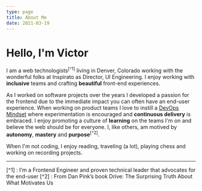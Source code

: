 ```yaml
---
type: page
title: About Me
date: 2021-03-19
---
```


# Hello, I'm Victor

I am a web technologists<sup>[^1]</sup> living in Denver, Colorado working with the wonderful folks at Inspirato as Director, UI Engineering. I enjoy working with **inclusive** teams and crafting **beautiful** front-end experiences.

As I worked on software projects over the years I developed a passion for the frontend due to the immediate impact you can often have an end-user experience. When working on product teams I love to instill a [DevOps Mindset](https://www.scaledagileframework.com/devops/) where experimentation is encouraged and **continuous delivery** is embraced. I enjoy promoting a culture of **learning** on the teams I'm on and believe the web should be for everyone. I, like others, am motived by **autonomy**, **mastery** and **purpose**<sup>[^2]</sup>.

When I'm not coding, I enjoy reading, traveling (a lot), playing chess and working on recording projects.

---

[^1]
: I'm a Frontend Engineer and proven technical leader that advocates for the end-user
[^2]
: From Dan Pink’s book Drive: The Surprising Truth About What Motivates Us
